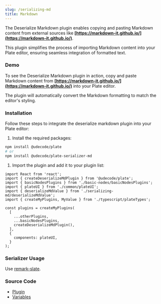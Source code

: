 ```yaml
---
slug: /serializing-md
title: Markdown
---
```


The Deserialize Markdown plugin enables copying and pasting Markdown content from external sources like **[https://markdown-it.github.io/](https://markdown-it.github.io/)**.

This plugin simplifies the process of importing Markdown content into your Plate editor, ensuring seamless integration of formatted text.


### Demo

To see the Deserialize Markdown plugin in action, copy and paste Markdown content from **[https://markdown-it.github.io/](https://markdown-it.github.io/)** into your Plate editor.

The plugin will automatically convert the Markdown formatting to match the editor's styling.






<SerializingMdSandpack />

### Installation

Follow these steps to integrate the deserialize markdown plugin into your Plate editor:

1. Install the required packages:

```bash npm2yarn
npm install @udecode/plate
# or
npm install @udecode/plate-serializer-md
```

1. Import the plugin and add it to your plugin list:

```
import React from 'react';
import { createDeserializeMdPlugin } from '@udecode/plate';
import { basicNodesPlugins } from './basic-nodes/basicNodesPlugins';
import { plateUI } from './common/plateUI';
import { deserializeMdValue } from './serializing-md/deserializeMdValue';
import { createMyPlugins, MyValue } from './typescript/plateTypes';

const plugins = createMyPlugins(
  [
    ...otherPlugins,
    ...basicNodesPlugins,
    createDeserializeMdPlugin(),
  ],
  {
    components: plateUI,
  }
);
```

### Serializer Usage

Use [remark-slate](https://github.com/hanford/remark-slate).

### Source Code

- [Plugin](https://github.com/udecode/plate/blob/main/packages/serializers/md/src/deserializer/createDeserializeMdPlugin.ts)
- [Variables](https://github.com/udecode/plate/blob/main/examples/src)
